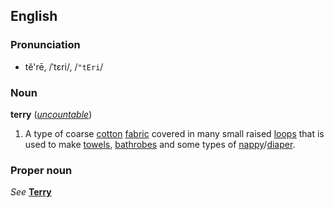 {{See|Terry}}
==English==
===Pronunciation===
*tĕ'rē, /ˈtɛri/, /<tt>"tEri</tt>/

===Noun===
'''terry''' (''[[uncountable]]'')

#A type of coarse [[cotton]] [[fabric]] covered in many small raised [[loop]]s that is used to make [[towel]]s, [[bathrobe]]s and some types of [[nappy]]/[[diaper]].

===Proper noun===
''See'' '''[[Terry]]'''